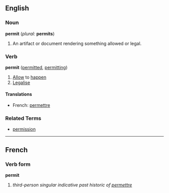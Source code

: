 ==English==

===Noun===
'''permit'''   (''plural:'' '''permits''')
#An artifact or document rendering something allowed or legal.

===Verb===
'''permit'''   ([[permitted]], [[permitting]])
#[[Allow]] to [[happen]]
#[[Legalise]]

====Translations====
*French: [[permettre]]

===Related Terms===
*[[permission]]

----

==French==
===Verb form===
'''permit'''

# ''third-person singular indicative past historic of [[permettre]]''